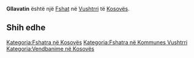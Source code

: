 {{Fshat në Kosovës
 | Emri                = Gllavatin
| sqi_N_name = Gllavatin
| sqi_N_FULL_NAME_RO = Gllavatin
| sqi_N_FULL_NAME_ND_RO = Gllavatin
| sqi_N_SORT_NAME_RG = GLLAVATIN
| sqi_N_FULL_NAME_RG = Gllavatin
| sqi_N_FULL_NAME_ND_RG = Gllavatin
| sqi_V_name = Gllavotin
| sqi_V_FULL_NAME_RO = Gllavotin
| sqi_V_FULL_NAME_ND_RO = Gllavotin
| sqi_V_SORT_NAME_RG = GLLAVOTIN
| sqi_V_FULL_NAME_RG = Gllavotin
| sqi_V_FULL_NAME_ND_RG = Gllavotin
| srp_N_name = Glavotina
| srp_N_FULL_NAME_RO = Glavotina
| srp_N_FULL_NAME_ND_RO = Glavotina
| srp_N_SORT_NAME_RG = GLAVOTINA
| srp_N_FULL_NAME_RG = Glavotina
| srp_N_FULL_NAME_ND_RG = Glavotina
| srp_NS_name = Главотина
| srp_NS_FULL_NAME_RO = Главотина
| srp_NS_FULL_NAME_ND_RO = Главотина
| srp_NS_SORT_NAME_RG = ГЛАВОТИНА
| srp_NS_FULL_NAME_RG = Главотина
| srp_NS_FULL_NAME_ND_RG = Главотина
| std_V_name = Glavatin
| std_V_FULL_NAME_RO = Glavatin
| std_V_FULL_NAME_ND_RO = Glavatin
| std_V_SORT_NAME_RG = GLAVATIN
| std_V_FULL_NAME_RG = Glavatin
| std_V_FULL_NAME_ND_RG = Glavatin

 | Emri (Rasa dhanore) = 
 | Figura              = 
 | Shteti              = Kosovo
 | Komuna              = Vushtrri
 | Kodi postar         = 
 | Sipërfaqja          = 

 | Popullsia           = 

 | Regj. i popullsisë  = 
 | Dend. e popullsisë  = 
 | Faqja zyrtare       = 
 <!--- Koordinatat ----> 
 | Gjerësia            = 42.72375
 | Gjatësia            = 21.005068
 | Lartësia            = 
}}
'''Gllavatin''' është një [[Fshat]] në [[Vushtrri]] të [[Kosovës]].

<!-- == Gjeografia == -->
<!-- == Historia == -->
<!-- == Demografia == -->
== Shih edhe ==
{{Komuna Vushtrri}}
{{Kosovo-Administrata-Cung}}

[[Kategoria:Fshatra në Kosovës]]
[[Kategoria:Fshatra në Kommunes Vushtrri]]
[[Kategoria:Vendbanime në Kosovës]]